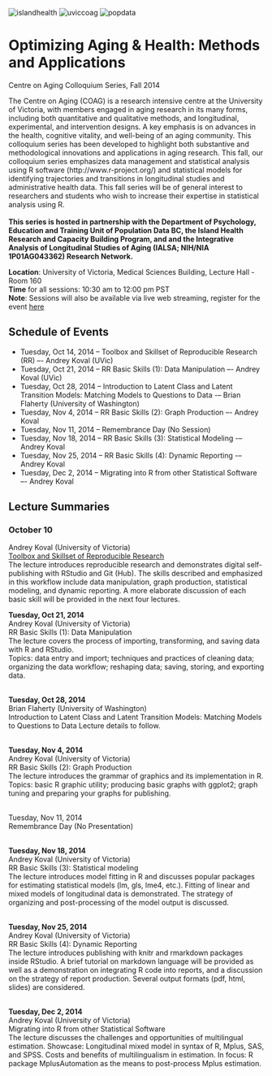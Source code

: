 ![islandhealth][islandhealth] ![uviccoag][uviccoag] ![popdata][popdata]  

Optimizing Aging & Health: Methods and Applications
===
Centre on Aging Colloquium Series, Fall 2014  


The Centre on Aging (COAG) is a research intensive centre at the University of Victoria, with members 
engaged in aging research in its many forms, including both quantitative and qualitative methods, and 
longitudinal, experimental, and intervention designs. A key emphasis is on advances in the health, 
cognitive vitality, and well-being of an aging community. This colloquium series has been developed to 
highlight both substantive and methodological innovations and applications in aging research. This fall, 
our colloquium series emphasizes data management and statistical analysis using R software
(http://www.r-project.org/) and statistical models for identifying trajectories and transitions in 
longitudinal studies and administrative health data. This fall series will be of general interest to 
researchers and students who wish to increase their expertise in statistical analysis using R.    
 </br>
**This series is hosted in partnership with the Department of Psychology, Education and Training Unit of 
Population Data BC, the Island Health Research and Capacity Building Program, and and the Integrative 
Analysis of Longitudinal Studies of Aging (IALSA; NIH/NIA 1P01AG043362) Research Network.**
</br>

**Location**: University of Victoria, Medical Sciences Building, Lecture Hall - Room 160  
**Time** for all sessions: 10:30 am to 12:00 pm PST  
**Note**: Sessions will also be available via live web streaming, register for the event  [here](http://conferences.uvic.ca/index.php/coag/coagevents)
 
 
## Schedule of Events
  
- Tuesday, Oct 14, 2014 -- Toolbox and Skillset of Reproducible Research (RR) –- Andrey Koval (UVic)  
- Tuesday, Oct 21, 2014 -- RR Basic Skills (1): Data Manipulation –- Andrey Koval (UVic)  
- Tuesday, Oct 28, 2014 -- Introduction to Latent Class and Latent Transition Models: Matching Models to
 Questions to Data -– Brian Flaherty (University of Washington)  
- Tuesday, Nov 4, 2014 -- RR Basic Skills (2): Graph Production –- Andrey Koval  
- Tuesday, Nov 11, 2014 -- Remembrance Day (No Session)  
- Tuesday, Nov 18, 2014 -- RR Basic Skills (3): Statistical Modeling -– Andrey Koval  
- Tuesday, Nov 25, 2014 -- RR Basic Skills (4): Dynamic Reporting -– Andrey Koval  
- Tuesday, Dec 2, 2014 -- Migrating into R from other Statistical Software –- Andrey Koval  

## Lecture Summaries


### October 10   
Andrey Koval (University of Victoria)  
[Toolbox and Skillset of Reproducible Research][lecture1]   
The lecture introduces reproducible research and demonstrates digital self-publishing with RStudio and Git (Hub). The skills described and emphasized in this workflow include data manipulation, graph production, statistical modeling, and dynamic reporting. A more elaborate discussion of each basic skill will be provided in the next four lectures.    

**Tuesday, Oct 21, 2014**    
Andrey Koval (University of Victoria)    
RR Basic Skills (1): Data Manipulation  
The lecture covers the process of importing, transforming, and saving data with R and RStudio.   
Topics: data entry and import; techniques and practices of cleaning data; organizing the data workflow; 
reshaping data; saving, storing, and exporting data.     

</br>
**Tuesday, Oct 28, 2014**  
Brian Flaherty (University of Washington)  
Introduction to Latent Class and Latent Transition Models: Matching Models to Questions to Data
Lecture details to follow.  

</br>
**Tuesday, Nov 4, 2014**  
Andrey Koval (University of Victoria)  
RR Basic Skills (2): Graph Production  
The lecture introduces the grammar of graphics and its implementation in R.   
Topics: basic R graphic utility; producing basic graphs with ggplot2; graph tuning and preparing your 
graphs for publishing.   

</br>
Tuesday, Nov 11, 2014    
Remembrance Day (No Presentation)    

</br>
**Tuesday, Nov 18, 2014**   
Andrey Koval (University of Victoria)    
RR Basic Skills (3): Statistical modeling    
The lecture introduces model fitting in R and discusses popular packages for estimating statistical 
models (lm, gls, lme4, etc.). Fitting of linear and mixed models of longitudinal data is demonstrated. 
The strategy of organizing and post-processing of the model output is discussed.   

</br>
**Tuesday, Nov 25, 2014**  
Andrey Koval (University of Victoria)  
RR Basic Skills (4): Dynamic Reporting  
The lecture introduces publishing with knitr and rmarkdown packages inside RStudio. A brief tutorial on 
markdown language will be provided as well as a demonstration on integrating R code into reports, and 
a discussion on the strategy of report production. Several output formats (pdf, html, slides) are 
considered.     

</br>
**Tuesday, Dec 2, 2014**  
Andrey Koval (University of Victoria)  
Migrating into R from other Statistical Software  
The lecture discusses the challenges and opportunities of multilingual estimation. 
Showcase: Longitudinal mixed model in syntax of R, Mplus, SAS, and SPSS. Costs and benefits of 
multilingualism in estimation. In focus: R package MplusAutomation as the means to post-process Mplus 
estimation.  

[islandhealth]:./images/island_health_logo_full.jpg  
[uviccoag]:./images/CentreOnAgingLogo.gif  
[popdata]:./images/populationDataBc.jpg  
[lecture1]:./LabLog/2014-10-14-Toolbox-and-Skillset.html
